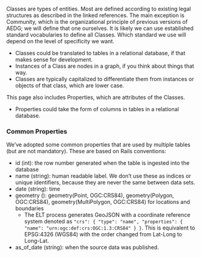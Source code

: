 Classes are types of entities. Most are defined according to existing legal structures as described in the linked references. The main exception is Community, which is the organizational principle of previous versions of AEDG; we will define that one ourselves. It is likely we can use established standard vocabularies to define all Classes. Which standard we use will depend on the level of specificity we want.  

  - Classes could be translated to tables in a relational database, if that makes sense for development. 
  - Instances of a Class are nodes in a graph, if you think about things that way.
  - Classes are typically capitalized to differentiate them from instances or objects of that class, which are lower case.

This page also includes Properties, which are attributes of the Classes. 

  - Properties could take the form of columns in tables in a relational database.

### Common Properties

We've adopted some common properties that are used by multiple tables (but are not mandatory). These are based on Rails conventions:

- id (int): the row number generated when the table is ingested into the database
- name (string): human readable label. We don't use these as indices or unique identifiers, because they are never the same between data sets.
- date (string): time 
- geometry (): geometry(Point, OGC:CRS84), geometry(Polygon, OGC:CRS84), geometry(MultiPolygon, OGC:CRS84) for locations and boundaries
  - The ELT process generates GeoJSON with a coordinate reference system denoted as `"crs": { "type": "name", "properties": { "name": "urn:ogc:def:crs:OGC:1.3:CRS84" } }`. This is equivalent to EPSG:4326 (WGS84) with the order changed from Lat-Long to Long-Lat.
- as_of_date (string): when the source data was published.
